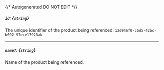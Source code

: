 {/* Autogenerated DO NOT EDIT  */}
##### `id`: *{`string`}*
The unique identifier of the product being referenced.
`13d946f0-c5d5-42bc-b092-97ece17923ab`

---
##### `name?`: *{`string`}*
Name of the product being referenced.


